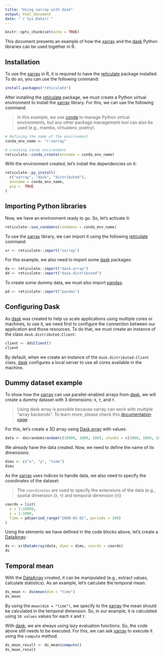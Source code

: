 ```yaml
---
title: "Using xarray with dask"
output: html_document
date: "`r Sys.Date()`"
---
```


```r
knitr::opts_chunk$set(echo = TRUE)
```

This document presents an example of how the [xarray](https://docs.xarray.dev/en/stable/index.html) and the [dask](https://www.dask.org/) Python libraries can be used together in R.

## Installation

To use the [xarray](https://docs.xarray.dev/en/stable/index.html) in R, it is required to have the [reticulate](https://rstudio.github.io/reticulate/) package installed. To do so, you can use the following command:

```r
install.packages("reticulate")
```

After installing the [reticulate](https://rstudio.github.io/reticulate/) package, we must create a Python virtual environment to install the [xarray](https://docs.xarray.dev/en/stable/index.html) library. For this, we can use the following command:

> In this example, we use [conda](https://docs.conda.io/en/latest/) to manage Python virtual environments, but any other package management tool can also be used (e.g., mamba, virtualenv, poetry).

```r
# defining the name of the environment
conda_env_name <- "r-xarray"

# creating conda environment
reticulate::conda_create(envname = conda_env_name)
```

With the environment created, let's install the dependencies on it:

```r
reticulate::py_install(
  c("xarray", "dask", "distributed"),
  envname = conda_env_name,
  pip =  TRUE
)
```

## Importing Python libraries

Now, we have an environment ready to go. So, let's activate it:

```r
reticulate::use_condaenv(condaenv = conda_env_name)
```

To use the [xarray](https://docs.xarray.dev/en/stable/index.html) library, we can import it using the following [reticulate](https://rstudio.github.io/reticulate/) command:

```r
xr <- reticulate::import("xarray")
```

For this example, we also need to import some [dask](https://www.dask.org/) packages:

```r
da <- reticulate::import("dask.array")
dd <- reticulate::import("dask.distributed")
```

To create some dummy data, we must also import [pandas](https://pandas.pydata.org/):

```r
pd <- reticulate::import("pandas")
```

## Configuring Dask

As [dask](https://www.dask.org/) was created to help us scale applications using multiple cores or machines, to use it, we need first to configure the connection between our application and those resources. To do that, we must create an instance of the class `dask.distributed.Client`:

```r
client <- dd$Client()
client
```

By default, when we create an instance of the `dask.distributed.Client` class, [dask](https://www.dask.org/) configures a local server to use all cores available in the machine.

## Dummy dataset example

To show how the [xarray](https://docs.xarray.dev/en/stable/index.html) can use parallel-enabled arrays from [dask](https://www.dask.org/), we will create a dummy dataset with 3 dimensions: `X`, `Y`, and `Y`.

> Using dask array is possible because xarray can work with multiple "array backends". To learn more, please check this [documentation page](https://docs.xarray.dev/en/stable/user-guide/duckarrays.html)

For this, let's create a 3D array using [Dask array](https://docs.dask.org/en/stable/array.html) with values:

```r
data <- da$random$random(c(10000, 1000, 100), chunks = c(1000, 1000, 10))
```

We already have the data created. Now, we need to define the name of its dimensions:

```r
dims <- c("x", "y", "time")
dims
```

As the [xarray](https://docs.xarray.dev/en/stable/index.html) uses indices to handle data, we also need to specify the coordinates of the dataset:

> The `coordinates` are used to specify the extensions of the data (e.g., spatial dimension (`X`, `Y`) and temporal dimension (`Y`))

```r
coords = list(
  x = 1:10000,
  y = 1:1000,
  time = pd$period_range("2000-01-01", periods = 100)
)
```

Using the elements we have defined in the code blocks above, let's create a [DataArray](https://docs.xarray.dev/en/stable/generated/xarray.DataArray.html):

```r
ds <- xr$DataArray(data, dims = dims, coords = coords)
ds
```

## Temporal mean

With the [DataArray](https://docs.xarray.dev/en/stable/generated/xarray.DataArray.html) created, it can be manipulated (e.g., extract values, calculate statistics). As an example, let's calculate the temporal mean:

```r
ds_mean <- ds$mean(dim = "time")
ds_mean
```

By using the `mean(dim = "time")`, we specify to the [xarray](https://docs.xarray.dev/en/stable/index.html) the mean should be calculated in the temporal dimension. So, in our example, it is calculated using `10 values` values for each `X` and `Y`.

With [dask](https://www.dask.org/), we are always using lazy evaluation functions. So, the code above still needs to be executed. For this, we can ask [xarray](https://docs.xarray.dev/en/stable/index.html) to execute it using the `compute` method.

```r
ds_mean_result <- ds_mean$compute()
ds_mean_result
```
